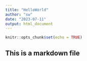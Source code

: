 ```yaml
---
title: "HelloWorld"
author: "sw"
date: "2023-07-11"
output: html_document
---
```


```r
knitr::opts_chunk$set(echo = TRUE)
```

## This is a markdown file
